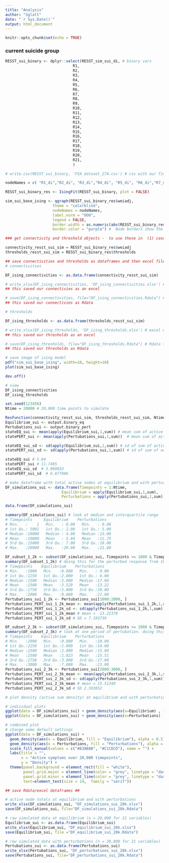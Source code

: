```yaml
---
title: "Analysis"
author: "Sglatt"
date: "`r Sys.Date()`"
output: html_document
---
```


```r
knitr::opts_chunk$set(echo = TRUE)
```

### current suicide group ###

```r
RESST_sui_binary <- dplyr::select(RESST_sim_sui_di, # binary vars
                              R1, 
                              R2, 
                              R3,
                              R4, 
                              R5, 
                              R6,
                              R7, 
                              R8, 
                              R9,
                              R10, 
                              R11, 
                              R12,
                              R13, 
                              R14, 
                              R15,
                              R16, 
                              R17, 
                              R18,
                              R19, 
                              R20, 
                              R21,
                              )

# write.csv(RESST_sui_binary, 'FSA_dataset_274.csv') # csv with our final dataset

nodeNames = c( "R1_di","R2_di", "R3_di","R4_di", "R5_di", "R6_di","R7_di", "R8_di", "R9_di","R10_di", "R11_di","R12_di","R13_di","R14_di","R15_di","R16_di", "R17_di", "R18_di","R19_di", "R20_di", "R21_di")
```

```r
RESST_sui_binary_res <- IsingFit(RESST_sui_binary, plot = FALSE) 

sim_sui_base_ising <- qgraph(RESST_sui_binary_res$weiadj,
                     theme = "colorblind",
                     nodeNames = nodeNames,
                     label.norm = "OOO",
                     legend = FALSE,
                     border.width = as.numeric(abs(RESST_sui_binary_res$thresholds)*3),
                     border.color = "purple") #  Node borders show the preference of the  node to be present/absent. > thickness shows lower likelihood to activate.

### get connectivity and threshold objects -  to use these in  (1) case simulations -- equilibrium perturbed -- and (2) phase stability analysis ###

connectivity_resst_sui_sim = RESST_sui_binary_res$weiadj 
thresholds_resst_sui_sim = RESST_sui_binary_res$thresholds 

## save connectivities and thresholds as dataframes and then excel files 
# connectivities

DF_ising_connectivities <- as.data.frame(connectivity_resst_sui_sim)

# write_xlsx(DF_ising_connectivities, 'DF_ising_connectivities.xlsx') # excel with ising model connectivities 
## this saved our connectivies as an excel

# save(DF_ising_connectivities, file="DF_ising_connectivities.Rdata") # Rdata file to directly import to R
## this saved our connectivies as Rdata

# thresholds

DF_ising_thresholds <- as.data.frame(thresholds_resst_sui_sim)

# write_xlsx(DF_ising_thresholds, 'DF_ising_thresholds.xlsx') # excel with ising model feature thresholds
## this saved our thresholds as an excel

# save(DF_ising_thresholds, file="DF_ising_thresholds.Rdata") # Rdata file to directly import to R
## this saved our thresholds as Rdata

# save image of ising model
pdf("sim_sui_base_ising", width=10, height=10)
plot(sim_sui_base_ising)

dev.off()

# view 
DF_ising_connectivities
DF_ising_thresholds
```

```r
set.seed(123456)
Ntime = 20000 # 20,000 time points to simulate

ResFunction(connectivity_resst_sui_sim, thresholds_resst_sui_sim, Ntime, beta = 1.5)
Equilibrium_sui <- output.binary_eq 
Pertubations_sui <- output.binary_pert
stateEQ_sui <- mean(apply(Equilibrium_sui,1,sum)) # mean sum of active symptoms at equilibrium 
statePERT_sui <- mean(apply(Pertubations_sui,1,sum))  # mean sum of active symptoms at with perturbations 

stateEQ_sui_sd <- sd(apply(Equilibrium_sui,1,sum)) # sd of sum of active symptoms at equilibrium 
statePERT_sui_sd <- sd(apply(Pertubations_sui,1,sum)) # sd of sum of active symptoms at with perturbations

stateEQ_sui # 5.04
statePERT_sui # 11.7495
stateEQ_sui_sd  # 3.969833
statePERT_sui_sd  # 6.877086

# make dataframe with total active nodes at equilibrium and with perturbations at all timepoints (20,000)
DF_simulations_sui <- data.frame(Timepoints = 1:Ntime,
                         Equilibrium = apply(Equilibrium_sui,1,sum),
                         Perturbations = apply(Pertubations_sui,1,sum)) 

data.frame(DF_simulations_sui)

summary(DF_simulations_sui) # look at median and interquartile range 
# Timepoints     Equilibrium    Perturbations  
# Min.   :    1   Min.   : 0.00   Min.   : 0.00  
# 1st Qu.: 5001   1st Qu.: 2.00   1st Qu.: 5.00  
# Median :10000   Median : 4.00   Median :13.00  
# Mean   :10000   Mean   : 5.04   Mean   :11.75  
# 3rd Qu.:15000   3rd Qu.: 7.00   3rd Qu.:18.00  
# Max.   :20000   Max.   :20.00   Max.   :21.00  

DF_subset_1_2k <- subset(DF_simulations_sui, Timepoints >= 1000 & Timepoints <= 2000)
summary(DF_subset_1_2k) # doing this for the perturbed response from 1000-20000
# Timepoints    Equilibrium    Perturbations  
# Min.   :1000   Min.   :0.000   Min.   : 0.00  
# 1st Qu.:1250   1st Qu.:2.000   1st Qu.: 6.00  
# Median :1500   Median :3.000   Median :17.00  
# Mean   :1500   Mean   :3.529   Mean   :13.22  
# 3rd Qu.:1750   3rd Qu.:5.000   3rd Qu.:20.00  
# Max.   :2000   Max.   :9.000   Max.   :21.00  
Pertubations_sui_1_2k <- Pertubations_sui[1000:2000, ]
Pertubations_PERT_sui_1_2k_mean <- mean(apply(Pertubations_sui_1_2k,1,sum)) 
Pertubations_PERT_sui_1_2k_sd <- sd(apply(Pertubations_sui_1_2k,1,sum)) 
Pertubations_PERT_sui_1_2k_mean # mean =  13.22378
Pertubations_PERT_sui_1_2k_sd # SD = 7.193739

DF_subset_2_3k <- subset(DF_simulations_sui, Timepoints >= 2000 & Timepoints <= 3000)
summary(DF_subset_2_3k) # look at one period of pertubation. doing this for the perturbed response from 2000-3000
# Timepoints    Equilibrium    Perturbations  
# Min.   :2000   Min.   :0.000   Min.   :10.00  
# 1st Qu.:2250   1st Qu.:1.000   1st Qu.:14.00  
# Median :2500   Median :2.000   Median :15.00  
# Mean   :2500   Mean   :1.823   Mean   :15.51  
# 3rd Qu.:2750   3rd Qu.:3.000   3rd Qu.:17.00  
# Max.   :3000   Max.   :7.000   Max.   :21.00  
Pertubations_sui_2_3k <- Pertubations_sui[2000:3000, ]
Pertubations_PERT_sui_2_3k_mean <- mean(apply(Pertubations_sui_2_3k,1,sum)) 
Pertubations_PERT_sui_2_3k_sd <- sd(apply(Pertubations_sui_2_3k,1,sum)) 
Pertubations_PERT_sui_2_3k_mean # mean = 15.51349 
Pertubations_PERT_sui_2_3k_sd # SD 2.593852

# plot density (active sum density) at equilibrium and with perturbation

# individual plots
ggplot(data = DF_simulations_sui) + geom_density(aes(x=Equilibrium) , fill = "#00AFBB")
ggplot(data = DF_simulations_sui) + geom_density(aes(x=Perturbations) , fill = "#00AFBB")

# combined plot
# change some default settings 
ggplot(data = DF_simulations_sui) +
  geom_density(aes(x = Equilibrium, fill = "Equilibrium"), alpha = 0.5) +
  geom_density(aes(x = Perturbations, fill = "Perturbations"), alpha = 0.5) +
  scale_fill_manual(values = c("#838B8B", "#C1CDCD"), name = "") +
  labs(title = "", 
       x = "Active symptoms over 20,000 timepoints", 
       y = "Density") +
  theme(panel.background = element_rect(fill = "white"),
        panel.grid.major = element_line(color = "grey", linetype = "dashed"),
        panel.grid.minor = element_line(color = "grey", linetype = "dashed"),
        text=element_text(size = 14,  family = "serif"))

## save Rdata/excel dataframes ##

# active node totals at equilibrium and with perturbations
write_xlsx(DF_simulations_sui, "DF_simulations_sui_20k.xlsx") 
save(DF_simulations_sui, file="DF_simulations_sui_20k.Rdata")

# raw simulated data at equilibrium (n = 20,000 for 21 variables)
Equilibrium_sui <- as.data.frame(Equilibrium_sui)
write_xlsx(Equilibrium_sui, "DF_equilibrium_sui_20k.xlsx")
save(Equilibrium_sui, file ="DF_equilibrium_sui_20k.Rdata")

# raw simulated data with perturbations (n = 20,000 for 21 variables)
Pertubations_sui <- as.data.frame(Pertubations_sui)
write_xlsx(Pertubations_sui, "DF_perturbations_sui_20k.xlsx")
save(Pertubations_sui, file="DF_perturbations_sui_20k.Rdata")
```

